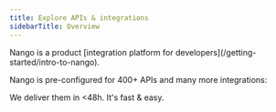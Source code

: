 ```yaml
---
title: Explore APIs & integrations
sidebarTitle: Overview
---
```


<Info>
Nango is a product [integration platform for developers](/getting-started/intro-to-nango).
</Info>

Nango is pre-configured for 400+ APIs and many more integrations:

<CardGroup cols={2}>
<Card title="All APIs" icon="list" href="https://www.nango.dev/api-integrations">
</Card>
<Card title="All pre-built integrations" icon="list" href="https://www.nango.dev/templates">
</Card>
<Card title="Request a new API or integration" icon="circle-question" href="https://nango.dev/slack">
We deliver them in &lt;48h.
</Card>
<Card title="Contribute a new API or integration" icon="heart" href="/guides/new-api-support">
It's fast & easy.
</Card>
</CardGroup>